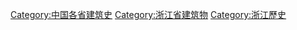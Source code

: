 [[Category:中国各省建筑史|Category:中国各省建筑史]]
[[Category:浙江省建筑物|Category:浙江省建筑物]]
[[Category:浙江歷史|Category:浙江歷史]]